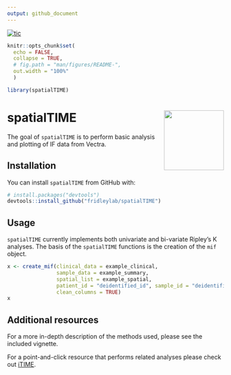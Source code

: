 ```yaml
---
output: github_document
---
```


<!-- badges: start -->
[![tic](https://github.com/fridleylab/spatialTIME/workflows/tic/badge.svg?branch=master)](https://github.com/fridleylab/spatialTIME/actions)
<!-- badges: end -->

```r
knitr::opts_chunk$set(
  echo = FALSE,
  collapse = TRUE,
  # fig.path = "man/figures/README-",
  out.width = "100%"
  )

library(spatialTIME)
```

# spatialTIME <img src="man/hex_sticker/hex.png" align="right" height="139" />

<!-- badges: start -->
<!-- badges: end -->

The goal of `spatialTIME` is to perform basic analysis and plotting of IF data from Vectra.

## Installation

You can install `spatialTIME` from GitHub with: 

```r
# install.packages("devtools")
devtools::install_github("fridleylab/spatialTIME")
```

<!--- add CRAN once up and running --->

## Usage 

`spatialTIME` currently implements both univariate and bi-variate Ripley's K
analyses. The basis of the `spatialTIME` functions is the creation of the 
`mif` object. 

```r

x <- create_mif(clinical_data = example_clinical,
                sample_data = example_summary,
                spatial_list = example_spatial,
                patient_id = "deidentified_id", sample_id = "deidentified_sample",
                clean_columns = TRUE)
x

```

## Additional resources 

For a more in-depth description of the methods used, please see the included vignette.  

For a point-and-click resource that performs related analyses please check out
[iTIME](https://fridleylab.shinyapps.io/iTIME/). 
